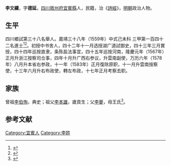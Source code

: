{{明清人物信息框
| 姓名 = 李文續
| 原名 =
| 圖片名稱= 
| 圖片大小 =
| 圖片說明 = 
| 最高職務 =雲南左布政使
| 國家 = 大明 
| 爵位 =
| 籍貫 = [[四川|四川]][[敘州府|敘州府]][[宜賓縣|宜賓縣]]
| 族裔 = 
| 字號 = 
| 諡號 =
| 出生日期 = 正月初三日
| 出生地點 = 
| 逝世日期 = 卒年不詳 
| 逝世地點 =
| 墓葬 =
| 配偶 = 周氏
| 親屬 = 曾祖[[李伯恂|李伯恂]]，祖[[李本雄|李本雄]]，父[[李夔|李夔]]，母王氏
| 出身 =
* 嘉靖三十八年己未科同進士出身
| 經歷 =
| 著作 = 
}}
'''李文續'''{{BD|1534年||？年||}}，字'''德延'''，[[四川|四川]][[敘州府|敘州府]][[宜賓縣|宜賓縣]]人，民籍，治《[[詩經|詩經]]》，[[明朝|明朝]]政治人物。

== 生平 ==
四川鄉試第三十八名舉人。嘉靖三十八年（1559年）中式己未科<!---會試第四十二名--->三甲第一百四十二名進士<ref>{{Cite book|title=《皇明贡举考》卷五|author=[[张朝瑞|张朝瑞]]|publisher=《续修四库全书》史部第828册|year=|isbn=|location=|pages=}}</ref><ref>{{Cite book|title=贡举志五种 上|author=鲁小俊，江俊伟著|publisher=武汉大学出版社|year=2009|isbn=978-7-307-07043-1|location=武汉|pages=}}</ref>。初授中书舍人，四十二年十一月选授湖广道試御史，四十三年三月實授，四十四年巡按直隶，条陈盐法事宜，四十五年巡按河南，隆慶元年（1567年）正月升浙江按察司佥事，四年十月升广西右参议，升雲南副使，万历六年（1578年）八月升本省右参政，十一年（1583年）正月復除原职，十一月升雲南按察使，十三年六月升右布政使，轉左布政，十七年正月考察去职。

== 家族 ==
曾祖[[李伯恂|李伯恂]]，典史；祖父[[李本雄|李本雄]]，歲貢生；父[[李夔|李夔]]，母王氏<ref>{{Cite book|title=天一阁藏明代科举录选刊 登科录 点校本|author=龚延明主编|publisher=宁波出版社|year=2016|isbn=978-7-5526-2320-8|location=宁波|pages=|quote=《天一閣藏明代科舉錄選刊.登科錄》之《嘉靖三十八年己未科登科錄》}}</ref>。

==参考文献==
{{reflist}}

{{嘉靖三十八年己未科殿試金榜}}

{{DEFAULTSORT:}}
[[Category:宜賓人|Category:宜賓人]]
[[Category:李姓|Category:李姓]]


{{明朝人物小作品}}
